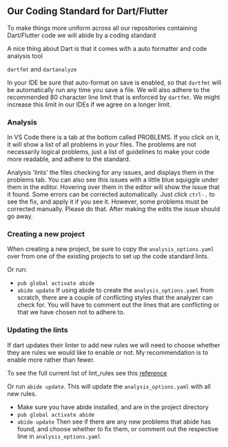 ## Our Coding Standard for Dart/Flutter

To make things more uniform across all our repositories containing Dart/Flutter code we will abide by a coding standard

A nice thing about Dart is that it comes with a auto formatter and code analysis tool

`dartfmt` and `dartanalyze`

In your IDE be sure that auto-format on save is enabled, so that `dartfmt` will be automatically run any time you save a file.
We will also adhere to the recommended 80 character line limit that is enforced by `dartfmt`. We might increase this limit in our IDEs if we agree on a longer limit.

### Analysis
In VS Code there is a tab at the bottom called PROBLEMS. If you click on it, it will show a list of all problems in your files. 
The problems are not necessarily logical problems, just a list of guidelines to make your code more readable, and adhere to the standard. 

Analysis 'lints' the files checking for any issues, and displays them in the problems tab. You can also see this issues with a little blue squiggle under them in the editor. 
Hovering over them in the editor will show the issue that it found. Some errors can be corrected automatically. Just click `ctrl-.` to see the fix, and apply it if you see it. 
However, some problems must be corrected manually. Please do that. After making the edits the issue should go away.

### Creating a new project
When creating a new project, be sure to copy the `analysis_options.yaml` over from one of the existing projects to set up the code standard lints.

Or run:
* `pub global activate abide`
* `abide update`
If using abide to create the `analysis_options.yaml` from scratch, there are a couple of conflicting styles that the analyzer can check for.
You will have to comment out the lines that are conflicting or that we have chosen not to adhere to.

### Updating the lints
If dart updates their linter to add new rules we will need to choose whether they are rules we would like to enable or not.
My recommendation is to enable more rather than fewer.

To see the full current list of lint_rules see this [reference](https://dart-lang.github.io/linter/lints/options/options.html)

Or run `abide update`. This will update the `analysis_options.yaml` with all new rules. 
* Make sure you have abide installed, and are in the project directory
* `pub global activate abide`
* `abide update`
Then see if there are any new problems that abide has found, and choose whether to fix them, or comment out the respective line in `analysis_options.yaml`
